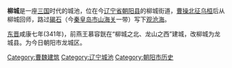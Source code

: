 {{expand|time=2010-06-23T23:52:20+00:00}}
{{unreferenced|time=2010-06-23T23:52:20+00:00}}
'''柳城'''是一座[[三国|三国]]时代的城池，位在今[[辽宁省|辽宁省]][[朝阳县|朝阳县]]的柳城街道，[[曹操|曹操]][[白狼山之戰|北征乌桓]]后从柳城回师，路过[[碣石|碣石]]（今[[秦皇岛市|秦皇岛市]][[山海关|山海关]]一带）写下[[s:觀滄海|观沧海]]。

[[东晋|东晋]]咸康七年(341年)，前燕王慕容皝在“柳城之北、龙山之西”建城，改柳城为龙城县。为今日朝阳市龙城区。

[[Category:曹魏建筑|Category:曹魏建筑]]
[[Category:辽宁城池|Category:辽宁城池]]
[[Category:朝阳市历史|Category:朝阳市历史]]